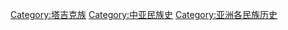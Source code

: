 [[Category:塔吉克族|Category:塔吉克族]]
[[Category:中亚民族史|Category:中亚民族史]]
[[Category:亚洲各民族历史|Category:亚洲各民族历史]]